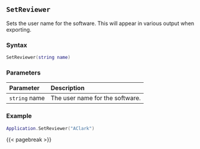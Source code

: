 ## `SetReviewer`

Sets the user name for the software.
This will appear in various output when exporting.

### Syntax {-}

``` .lua
SetReviewer(string name)
```

### Parameters {-}

**Parameter** | **Description**
| :-- | :-- |
`string` name | The user name for the software.

### Example {-}

``` .lua
Application.SetReviewer("AClark")
```

{{< pagebreak >}}